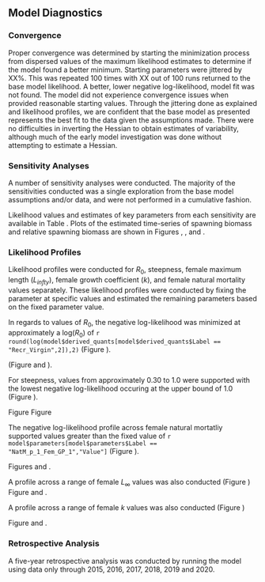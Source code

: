 ## Model Diagnostics

### Convergence

Proper convergence was determined by starting the minimization process from dispersed values of the maximum likelihood estimates to determine if the model found a better minimum. Starting parameters were jittered by XX%. This was repeated 100 times with XX out of 100 runs returned to the base model likelihood. A better, lower negative log-likelihood, model fit was not found. The model did not experience convergence issues when provided reasonable starting values. Through the jittering done as explained and likelihood profiles, we are confident that the base model as presented represents the best fit to the data given the assumptions made. There were no difficulties in inverting the Hessian to obtain estimates of variability, although much of the early model investigation was done without attempting to estimate a Hessian. 


### Sensitivity Analyses

A number of sensitivity analyses were conducted.  The majority of the sensitivities conducted was a single exploration from the base model assumptions and/or data, and were not performed in a cumulative fashion.

\begin{enumerate} 

	\item No recruitment deviations estimated (recruitment assumed deterministic).

\end{enumerate}

Likelihood values and estimates of key parameters from each sensitivity are available in Table \ref{tab:sensitivities}. Plots of the estimated time-series of spawning biomass and relative spawning biomass are shown in Figures \ref{fig:sens-ssb}, \ref{fig:sens-depl}, and \ref{fig:sens-recdev}.

### Likelihood Profiles

Likelihood profiles were conducted for $R_0$, steepness, female maximum length ($L_{infty}$), female growth coefficient ($k$), and female natural mortality values separately. These likelihood profiles were conducted by fixing the parameter at specific values and estimated the remaining parameters based on the fixed parameter value.

In regards to values of $R_0$, the negative log-likelihood was minimized at approximately a log($R_0$) of `r round(log(model$derived_quants[model$derived_quants$Label == "Recr_Virgin",2]),2)` (Figure \ref{fig:r0-profile}).

(Figure \ref{fig:r0-ssb} and \ref{fig:r0-depl}). 

For steepness, values from approximately 0.30 to 1.0 were supported with the lowest negative log-likelihood occuring at the upper bound of 1.0 (Figure \ref{fig:h-profile}).  

Figure \ref{fig:h-ssb}
Figure \ref{fig:h-depl}

The negative log-likelihood profile across female natural mortatliy supported values greater than the fixed value of `r model$parameters[model$parameters$Label == "NatM_p_1_Fem_GP_1","Value"]` (Figure \ref{fig:m-profile}).

Figures \ref{fig:m-ssb} and  \ref{fig:m-depl}. 

A profile across a range of female $L_{\infty}$ values was also conducted (Figure \ref{fig:linf-profile})
Figure \ref{fig:linf-ssb} and \ref{fig:linf-depl}.

A profile across a range of female $k$ values was also conducted (Figure \ref{fig:k-profile})

Figure \ref{fig:k-ssb} and \ref{fig:k-depl}.


### Retrospective Analysis

A five-year retrospective analysis was conducted by running the model using data only through 2015, 2016, 2017, 2018, 2019 and 2020. 


